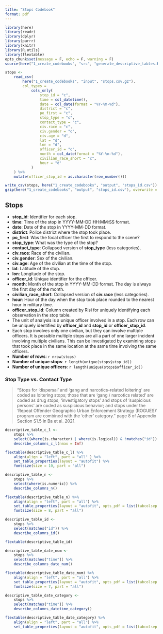 ```yaml
---
title: "Stops Codebook"
format: pdf
---
```


```r
library(here)
library(readr)
library(dplyr)
library(purrr)
library(knitr)
library(R.utils)
library(flextable)
opts_chunk$set(message = F, echo = F, warning = F)
source(here("1_create_codebooks", "src", "generate_descriptive_tables.R"))
```

```r
stops <-
    read_csv(
        here("1_create_codebooks", "input", "stops.csv.gz"),
        col_types = 
            cols_only(
                stop_id = "c",
                time = col_datetime(),
                date = col_date(format = "%Y-%m-%d"),
                district = "c",
                po_first = "c",
                stop_type = "c",
                contact_type = "c",
                civ.race = "c",
                civ.gender = "c",
                civ.age = "d",
                lat = "d",
                lon = "d",
                officer_id = "c",
                month = col_date(format = "%Y-%m-%d"),
                civilian_race_short = "c",
                hour = "d"
            )
    ) %>%
    mutate(officer_stop_id = as.character(row_number()))

write_csv(stops, here("1_create_codebooks", "output", "stops_id.csv"))
gzip(here("1_create_codebooks", "output", "stops_id.csv"), overwrite = T)
```

## Stops

* **stop_id**: Identifier for each stop.
* **time**: Time of the stop in YYYY-MM-DD HH:MM:SS format.
* **date**: Date of the stop in YYYY-MM-DD format.
* **district**: Police district where the stop took place.
* **po_first**: Was the focal officer the first to respond to the scene?
* **stop_type**: What was the type of the stop?
* **contact_type**: Collapsed version of **stop_type** (less categories).
* **civ.race**: Race of the civilian.
* **civ.gender**: Sex of the civilian.
* **civ.age**: Age of the civilian at the time of the stop.
* **lat**: Latitude of the stop.
* **lon**: Longitude of the stop.
* **officer_id**: Unique identifier for the officer.
* **month**: Month of the stop in YYYY-MM-DD format. The day is always the first day of the month.
* **civilian_race_short**: Collapsed version of **civ.race** (less categories).
* **hour**: Hour of the day when the stop took place rounded to the nearest hour in military time.
* **officer_stop_id**: Column created by Risi for uniquely identifying each observation in the stop table.
* The unit of analysis is a unique officer involved in a stop. Each row can be uniquely identified by **officer_id** and **stop_id** or **officer_stop_id**.
* Each stop involves only one civilian, but they can involve multiple officers. It is possible multiple stops are all a part of one larger incident involving multiple civilians. This can be investigated by examining stops that took place in the same location at the same time involving the same officers.
* **Number of rows**: `r nrow(stops)`
* **Number of unique stops**: `r length(unique(stops$stop_id))`
* **Number of unique officers**: `r length(unique(stops$officer_id))`

### Stop Type vs. Contact Type

> "Stops for 'dispersal' and 'gang and narcotics-related loitering' are coded as loitering stops; those that are 'gang / narcotics related' are coded as drug stops; 'investigatory stops' and stops of 'suspicious persons' are coded as suspicious behavior; and stops under the 'Repeat Offender Geographic Urban Enforcement Strategy (ROGUES)' program are combined with the 'other' category." page 8 of Appendix Section S1.5 in Ba et al. 2021.

```r
descriptive_table_c_l <-
    stops %>%
    select((where(is.character) | where(is.logical)) & !matches("id")) %>%
    describe_columns_c_l(nmax = Inf)

flextable(descriptive_table_c_l) %>%
    align(align = "left", part = "all" ) %>%
    set_table_properties(layout = "autofit") %>%
    fontsize(size = 10, part = "all")
```

```r
descriptive_table_n <-
    stops %>%
    select(where(is.numeric)) %>%
    describe_columns_n()

flextable(descriptive_table_n) %>%
    align(align = "left", part = "all") %>%
    set_table_properties(layout = "autofit", opts_pdf = list(tabcolsep = 3)) %>%
    fontsize(size = 8, part = "all")
```

```r
descriptive_table_id <-
    stops %>%
    select(matches("id")) %>%
    describe_columns_id()

flextable(descriptive_table_id)
```

```r
descriptive_table_date_num <-
    stops %>%
    select(matches("time")) %>%
    describe_columns_date_num()

flextable(descriptive_table_date_num) %>%
    align(align = "left", part = "all") %>%
    set_table_properties(layout = "autofit", opts_pdf = list(tabcolsep = 3)) %>%
    fontsize(size = 7, part = "all")
```

```r
descriptive_table_date_category <-
    stops %>%
    select(matches("time")) %>%
    describe_columns_datetime_category()

flextable(descriptive_table_date_category) %>%
    align(align = "left", part = "all") %>%
    set_table_properties(layout = "autofit", opts_pdf = list(tabcolsep = 10))
```

